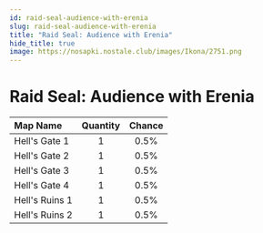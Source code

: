 ```yaml
---
id: raid-seal-audience-with-erenia
slug: raid-seal-audience-with-erenia
title: "Raid Seal: Audience with Erenia"
hide_title: true
image: https://nosapki.nostale.club/images/Ikona/2751.png
---
```



# <ItemIcon iconId="2751" height="32"/> Raid Seal: Audience with Erenia
|Map Name|Quantity|Chance|
|:--|:-:|:-:|
|Hell's Gate 1|1|0.5%|
|Hell's Gate 2|1|0.5%|
|Hell's Gate 3|1|0.5%|
|Hell's Gate 4|1|0.5%|
|Hell's Ruins 1|1|0.5%|
|Hell's Ruins 2|1|0.5%|

